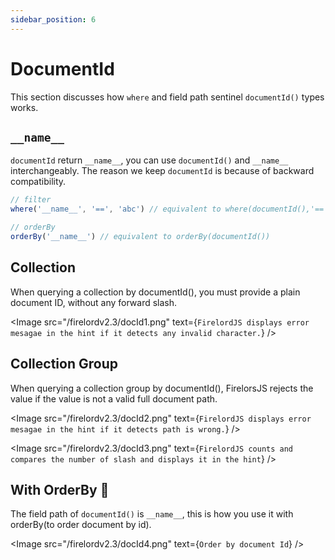 ```yaml
---
sidebar_position: 6
---
```


# DocumentId

This section discusses how `where` and field path sentinel `documentId()` types works.


## `__name__`

`documentId` return `__name__`, you can use `documentId()` and `__name__` interchangeably. The reason we keep `documentId` is because of backward compatibility.

```ts
// filter
where('__name__', '==', 'abc') // equivalent to where(documentId(),'==','abc')

// orderBy
orderBy('__name__') // equivalent to orderBy(documentId())
```

## Collection

When querying a collection by documentId(), you must provide a plain document ID, without any forward slash.

<Image
	src="/firelordv2.3/docId1.png"
	text={`FirelordJS displays error mesagae in the hint if it detects any invalid character.`}
/>

## Collection Group

When querying a collection group by documentId(), FirelorsJS rejects the value if the value is not a valid full document path.

<Image
	src="/firelordv2.3/docId2.png"
	text={`FirelordJS displays error mesagae in the hint if it detects path is wrong.`}
/>

<Image
	src="/firelordv2.3/docId3.png"
	text={`FirelordJS counts and compares the number of slash and displays it in the hint`}
/>

## With OrderBy 🦜

The field path of `documentId()` is `__name__`, this is how you use it with orderBy(to order document by id).

<Image src="/firelordv2.3/docId4.png" text={`Order by document Id`} />
